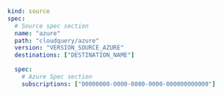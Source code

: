 ```yaml copy
kind: source
spec:
  # Source spec section
  name: "azure"
  path: "cloudquery/azure"
  version: "VERSION_SOURCE_AZURE"
  destinations: ["DESTINATION_NAME"]

  spec:
    # Azure Spec section
    subscriptions: ["00000000-0000-0000-0000-000000000000"]
```